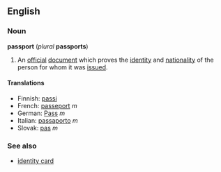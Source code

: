 ==English==
===Noun===
'''passport''' (''plural'' '''passports''')

# An [[official]] [[document]] which proves the [[identity]] and [[nationality]] of the person for whom it was [[issue]]d.

====Translations====
*Finnish: [[passi]]
*French: [[passeport]] ''m''
*German: [[Pass#German|Pass]] ''m''
*Italian: [[passaporto]] ''m''
*Slovak: [[pas]] ''m''

===See also===
*[[identity card]]